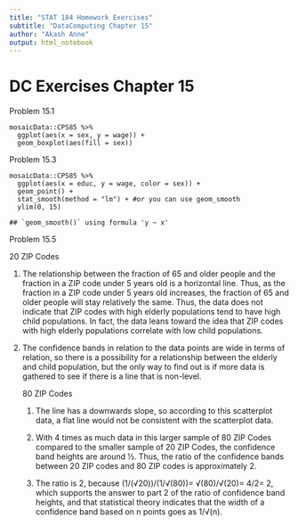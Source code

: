 ```yaml
---
title: "STAT 184 Homework Exercises" 
subtitle: "DataComputing Chapter 15"
author: "Akash Anne"
output: html_notebook
---
```


# **DC Exercises Chapter 15**

Problem 15.1

    mosaicData::CPS85 %>%
      ggplot(aes(x = sex, y = wage)) +
      geom_boxplot(aes(fill = sex))

Problem 15.3

    mosaicData::CPS85 %>%
      ggplot(aes(x = educ, y = wage, color = sex)) +
      geom_point() +
      stat_smooth(method = "lm") + #or you can use geom_smooth
      ylim(0, 15)

    ## `geom_smooth()` using formula 'y ~ x'

Problem 15.5

20 ZIP Codes

1.  The relationship between the fraction of 65 and older people and the fraction in a ZIP code under 5 years old is a horizontal line. Thus, as the fraction in a ZIP code under 5 years old increases, the fraction of 65 and older people will stay relatively the same. Thus, the data does not indicate that ZIP codes with high elderly populations tend to have high child populations. In fact, the data leans toward the idea that ZIP codes with high elderly populations correlate with low child populations.

2.  The confidence bands in relation to the data points are wide in terms of relation, so there is a possibility for a relationship between the elderly and child population, but the only way to find out is if more data is gathered to see if there is a line that is non-level.

    80 ZIP Codes

    1.  The line has a downwards slope, so according to this scatterplot data, a flat line would not be consistent with the scatterplot data.

    2.  With 4 times as much data in this larger sample of 80 ZIP Codes compared to the smaller sample of 20 ZIP Codes, the confidence band heights are around ½. Thus, the ratio of the confidence bands between 20 ZIP codes and 80 ZIP codes is approximately 2.

    3.  The ratio is 2, because (1/(√20))/(1/√(80))= √(80)/√(20)= 4/2= 2, which supports the answer to part 2 of the ratio of confidence band heights, and that statistical theory indicates that the width of a confidence band based on n points goes as 1/√(n).
